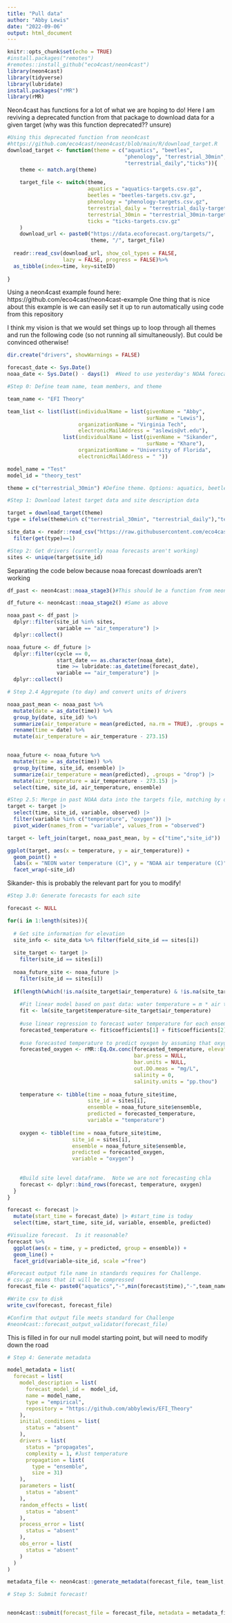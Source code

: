 ```yaml
---
title: "Pull data"
author: "Abby Lewis"
date: "2022-09-06"
output: html_document
---
```


```r
knitr::opts_chunk$set(echo = TRUE)
#install.packages("remotes")
#remotes::install_github("eco4cast/neon4cast")
library(neon4cast)
library(tidyverse)
library(lubridate)
install.packages("rMR")
library(rMR)
```

Neon4cast has functions for a lot of what we are hoping to do! Here I am reviving a deprecated function from that package to download data for a given target (why was this function deprecated?? unsure)
```r
#Using this deprecated function from neon4cast
#https://github.com/eco4cast/neon4cast/blob/main/R/download_target.R
download_target <- function(theme = c("aquatics", "beetles",
                                      "phenology", "terrestrial_30min",
                                      "terrestrial_daily","ticks")){  
    theme <- match.arg(theme)
    
    target_file <- switch(theme,
                          aquatics = "aquatics-targets.csv.gz",
                          beetles = "beetles-targets.csv.gz",
                          phenology = "phenology-targets.csv.gz",
                          terrestrial_daily = "terrestrial_daily-targets.csv.gz",
                          terrestrial_30min = "terrestrial_30min-targets.csv.gz",
                          ticks = "ticks-targets.csv.gz"
    )
    download_url <- paste0("https://data.ecoforecast.org/targets/",
                           theme, "/", target_file)
  
  readr::read_csv(download_url, show_col_types = FALSE,
                  lazy = FALSE, progress = FALSE)%>% 
  as_tibble(index=time, key=siteID)
  
}
```

Using a neon4cast example found here: https://github.com/eco4cast/neon4cast-example
One thing that is nice about this example is we can easily set it up to run automatically using code from this repository

I think my vision is that we would set things up to loop through all themes and run the following code (so not running all simultaneously). But could be convinced otherwise!
```r
dir.create("drivers", showWarnings = FALSE)

forecast_date <- Sys.Date()
noaa_date <- Sys.Date() - days(1)  #Need to use yesterday's NOAA forecast because today's is not available yet

#Step 0: Define team name, team members, and theme

team_name <- "EFI Theory"

team_list <- list(list(individualName = list(givenName = "Abby", 
                                             surName = "Lewis"),
                       organizationName = "Virginia Tech",
                       electronicMailAddress = "aslewis@vt.edu"),
                  list(individualName = list(givenName = "Sikander", 
                                             surName = "Khare"),
                       organizationName = "University of Florida",
                       electronicMailAddress = " "))

model_name = "Test"
model_id = "theory_test"

theme = c("terrestrial_30min") #Define theme. Options: aquatics, beetles, phenology, terrestrial_30min, terrestrial_daily, ticks

#Step 1: Download latest target data and site description data

target = download_target(theme)
type = ifelse(theme%in% c("terrestrial_30min", "terrestrial_daily"),"terrestrial",theme)

site_data <- readr::read_csv("https://raw.githubusercontent.com/eco4cast/neon4cast-targets/main/NEON_Field_Site_Metadata_20220412.csv") %>%
  filter(get(type)==1)

#Step 2: Get drivers (currently noaa forecasts aren't working)
sites <- unique(target$site_id)

```

Separating the code below because noaa forecast downloads aren't working
```r
df_past <- neon4cast::noaa_stage3()#This should be a function from neon4cast but looks like something got messed up. Will need to fix later

df_future <- neon4cast::noaa_stage2() #Same as above

noaa_past <- df_past |> 
  dplyr::filter(site_id %in% sites,
                variable == "air_temperature") |> 
  dplyr::collect()

noaa_future <- df_future |> 
  dplyr::filter(cycle == 0,
                start_date == as.character(noaa_date),
                time >= lubridate::as_datetime(forecast_date), 
                variable == "air_temperature") |> 
  dplyr::collect()

# Step 2.4 Aggregate (to day) and convert units of drivers

noaa_past_mean <- noaa_past %>% 
  mutate(date = as_date(time)) %>% 
  group_by(date, site_id) %>% 
  summarize(air_temperature = mean(predicted, na.rm = TRUE), .groups = "drop") %>% 
  rename(time = date) %>% 
  mutate(air_temperature = air_temperature - 273.15)


noaa_future <- noaa_future %>% 
  mutate(time = as_date(time)) %>% 
  group_by(time, site_id, ensemble) |> 
  summarize(air_temperature = mean(predicted), .groups = "drop") |> 
  mutate(air_temperature = air_temperature - 273.15) |> 
  select(time, site_id, air_temperature, ensemble)

#Step 2.5: Merge in past NOAA data into the targets file, matching by date.
target <- target |> 
  select(time, site_id, variable, observed) |> 
  filter(variable %in% c("temperature", "oxygen")) |> 
  pivot_wider(names_from = "variable", values_from = "observed")

target <- left_join(target, noaa_past_mean, by = c("time","site_id"))

ggplot(target, aes(x = temperature, y = air_temperature)) +
  geom_point() +
  labs(x = "NEON water temperature (C)", y = "NOAA air temperature (C)") +
  facet_wrap(~site_id)

```

Sikander- this is probably the relevant part for you to modify!
```r
#Step 3.0: Generate forecasts for each site

forecast <- NULL

for(i in 1:length(sites)){
  
  # Get site information for elevation
  site_info <- site_data %>% filter(field_site_id == sites[i]) 
  
  site_target <- target |> 
    filter(site_id == sites[i])
  
  noaa_future_site <- noaa_future |> 
    filter(site_id == sites[i])
  
  if(length(which(!is.na(site_target$air_temperature) & !is.na(site_target$temperature))) > 0){
    
    #Fit linear model based on past data: water temperature = m * air temperature + b
    fit <- lm(site_target$temperature~site_target$air_temperature)
    
    #use linear regression to forecast water temperature for each ensemble member
    forecasted_temperature <- fit$coefficients[1] + fit$coefficients[2] * noaa_future_site$air_temperature
    
    #use forecasted temperature to predict oyxgen by assuming that oxygen is saturated.  
    forecasted_oxygen <- rMR::Eq.Ox.conc(forecasted_temperature, elevation.m = ,site_info$field_mean_elevation_m, 
                                         bar.press = NULL, 
                                         bar.units = NULL,
                                         out.DO.meas = "mg/L",
                                         salinity = 0, 
                                         salinity.units = "pp.thou")
    
    temperature <- tibble(time = noaa_future_site$time,
                          site_id = sites[i],
                          ensemble = noaa_future_site$ensemble,
                          predicted = forecasted_temperature,
                          variable = "temperature")
    
    oxygen <- tibble(time = noaa_future_site$time,
                     site_id = sites[i],
                     ensemble = noaa_future_site$ensemble,
                     predicted = forecasted_oxygen,
                     variable = "oxygen")
    
    
    #Build site level dataframe.  Note we are not forecasting chla
    forecast <- dplyr::bind_rows(forecast, temperature, oxygen)
  }
}

forecast <- forecast |> 
  mutate(start_time = forecast_date) |> #start_time is today
  select(time, start_time, site_id, variable, ensemble, predicted)

#Visualize forecast.  Is it reasonable?
forecast %>% 
  ggplot(aes(x = time, y = predicted, group = ensemble)) +
  geom_line() +
  facet_grid(variable~site_id, scale ="free")

#Forecast output file name in standards requires for Challenge.  
# csv.gz means that it will be compressed
forecast_file <- paste0("aquatics","-",min(forecast$time),"-",team_name,".csv.gz")

#Write csv to disk
write_csv(forecast, forecast_file)

#Confirm that output file meets standard for Challenge
#neon4cast::forecast_output_validator(forecast_file)
```

This is filled in for our null model starting point, but will need to modify down the road
```r
# Step 4: Generate metadata

model_metadata = list(
  forecast = list(
    model_description = list(
      forecast_model_id =  model_id, 
      name = model_name, 
      type = "empirical",  
      repository = "https://github.com/abbylewis/EFI_Theory" 
    ),
    initial_conditions = list(
      status = "absent"
    ),
    drivers = list(
      status = "propagates",
      complexity = 1, #Just temperature
      propagation = list( 
        type = "ensemble", 
        size = 31) 
    ),
    parameters = list(
      status = "absent"
    ),
    random_effects = list(
      status = "absent"
    ),
    process_error = list(
      status = "absent"
    ),
    obs_error = list(
      status = "absent"
    )
  )
)

metadata_file <- neon4cast::generate_metadata(forecast_file, team_list, model_metadata)

# Step 5: Submit forecast!


neon4cast::submit(forecast_file = forecast_file, metadata = metadata_file, ask = FALSE)
```
